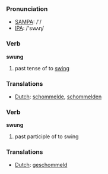 === Pronunciation ===
*[[w:SAMPA|SAMPA]]: /'/
*[[w:IPA|IPA]]: /'swʌɳ/

=== Verb ===

'''swung'''

# past tense of to [[swing]]

=== Translations ===
*[[Dutch]]: [[schommelde]], [[schommelden]]

=== Verb ===

'''swung'''

# past participle of to swing

=== Translations ===
*[[Dutch]]: [[geschommeld]]